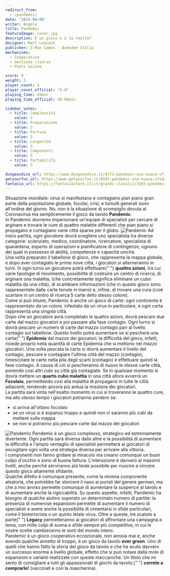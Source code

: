 ```yaml
---
redirect_from:
  - /pandemic/
date: "2022-04-06"
writer: Angelo
title: Pandemic
featureImage: cover.jpg
description: È un gioco o è la realtà?
designer: Matt Leacock
publisher: Z-Man Games - Asmodee Italia
mechanisms:
  - Cooperativo
  - Gestione risorse
  - Punti azione

score: 9
weight: 3
player_count: 4
player_count_official: "2-4"
playing_time: 45min
playing_time_official: 30-60min

sidebar_votes:
  - title: Complessità
    value: 3
  - title: Preparazione
    value: 3
  - title: Fortuna
    value: 3
  - title: Longevità
    value: 3
  - title: Componenti
    value: 3
  - title: Portabilità
    value: 3

dungeondice_url: https://www.dungeondice.it/4773-pandemic-una-nuova-sfida.html
getyourfun_url: https://www.getyourfun.it/0197-pandemic-una-nuova-sfida-giochi-avventura.html
fantasia_url: https://fantasiastore.it/it/grandi-classici/3265-pandemic-una-nuova-sfida.html
---
```


<Setting>
  Situazione mondiale: virus si manifestano e contagiano pian piano gran parte
  della popolazione globale; focolai, crisi, e tumulti generali sono all'ordine
  del giorno. No, non è la situazione di scompiglio dovuta al Coronavirus ma
  semplicemente il gioco da tavolo <strong>Pandemic</strong>.
  <br />
  In Pandemic dovremo impersonare un'equipe di specialisti per cercare di
  arginare e trovare le cure di quattro malattie differenti che pian piano si
  propagano e contagiano varie città sparse per il globo.
</Setting>

<img src="./game1.jpg" alt="Pandemic" />

<Rules>
  Ad inizio partita, ogni giocatore dovrà scegliere uno specialista tra diverse
  categorie: scienziato, medico, coordinatore, ricercatore, specialista di
  quarantena, esperto di operazioni e pianificatore di contingenze, ognuno dei
  quali in possesso di abilità, competenze e capacità uniche.
  <br />
  Una volta preparato il tabellone di gioco, che rappresenta la mappa globale, e
  dopo aver contagiato le prime nove città, i giocatori si alterneranno in
  turni. In ogni turno un giocatore potrà effettuare{" "}
  <strong>quattro azioni</strong>, tra cui varie tipologie di movimento,
  possibilità di costruire un centro di ricerca, di arginare una malattia, (che
  concretamente significa eliminare un cubo malattia da una città), di scambiare
  informazioni (che in questo gioco sono rappresentate dalle carte tenute in
  mano) e, infine, di trovare una cura (cioè scartare in un centro di ricerca 5
  carte dello stesso colore).
  <br /> Come si può intuire, Pandemic è anche un gioco di carte: ogni continente
  è rappresentato da un colore, infestato da un virus in particolare, e ogni carta
  rappresenta una singola città.
  <br /> Dopo che un giocatore avrà completato le quattro azioni, dovrà pescare
  due carte dal mazzo giocatori e poi passare alla fase contagio. Ogni turno si
  dovrà pescare un numero di carte dal mazzo contagio pari al livello contagio
  sul tabellone. Questo livello potrà aumentare se si pescherà una carta{" "}
  <strong>Epidemia</strong> dal mazzo dei giocatori; la difficoltà del gioco,
  infatti, risiede proprio nella quantità di carte Epidemia che si mettono nel
  mazzo giocatori. Una volta pescata la carta si dovrà aumentare il livello del
  contagio, pescare e contagiare l'ultima città del mazzo (contagio),
  rimescolare le carte nella pila degli scarti (contagio) e effettuare quindi la
  fase contagio. A causa di ciò si pescheranno di nuovo le stesse carte città,
  ponendo così altri cubi su città già contagiate. Se in qualsiasi momento si
  dovrà mettere un <strong>quarto cubo malattia</strong> in una città allora
  avverrà un <strong>Focolaio</strong>, permettendo così alla malattia di
  propagarsi in tutte le città adiacenti, rendendo ancora più ardua la missione
  dei giocatori.
  <br /> La partita sarà vinta nell'esatto momento in cui si troveranno le quattro
  cure, ma allo stesso tempo i giocatori potranno perdere se:
  <ul>
    <li>si arriva all'ottavo focolaio</li>
    <li>
      se un virus si è espanso troppo e quindi non ci saranno più cubi da
      mettere sulla mappa
    </li>
    <li>se non si potranno più pescare carte dal mazzo dei giocatori</li>
  </ul>
</Rules>

<img src="./game2.jpg" alt="Pandemic" />

<Feedback>
  Pandemic è un gioco complesso, strategico ed estremamente divertente. Ogni
  partita sarà diversa dalle altre e la possibilità di aumentare la difficoltà e
  l'ampio ventaglio di specialisti permetterà ai giocatori di escogitare ogni
  volta una strategia diversa per arrivare alla vittoria.
  <br /> I componenti non fanno gridare al miracolo ma creano comunque un buon colpo
  d'occhio e sono di buona fattura. L'interazione è davvero ai massimi livelli, anche
  perché serviranno più teste possibile per riuscire a vincere questo gioco altamente
  sfidante.
  <br /> Qualche difetto è comunque presente, come la minima componente
  aleatoria, che potrebbe far storcere il naso ai puristi del genere german, ma
  che a mio avviso permette comunque di aumentare la suspence al tavolo e di
  aumentare anche la rigiocabilità. Su questo aspetto, infatti, Pandemic ha
  bisogno di qualche aiutino superato un determinato numero di partite: la
  presenza di numerose espansioni permette di aumentare il numero di specialisti
  e avere anche la possibilità di cimentarsi in sfide particolari, come il
  bioterrorista o un quinto letale virus. Oltre a queste, tre scatole a parte{" "}
  <strong>Legacy</strong> permetteranno ai giocatori di affrontare una campagna
  a tema, con mille colpi di scena e sfide sempre più competitive, in cui le
  vostre scelte cambieranno le sorti del mondo intero.
  <br />
  Pandemic è un gioco cooperativo eccezionale, non annoia mai e, anche avendo
  qualche annetto di troppo, è un gioco da tavolo <strong>ever green</strong>.
  Uno di quelli che hanno fatto la storia del gioco da tavolo e che ha avuto
  davvero un successo enorme a livello globale, effetto che si può notare dalla
  mole di espansioni e varianti realizzate con queste meccaniche. Un titolo che
  mi sento di consigliare a tutti gli appassionati di giochi da tavolo;{" "}
  <strong>correte a comprarlo!</strong> (vaccinati e con la mascherina).
</Feedback>

<Instagram id="CcAfNHRjfpY" />
